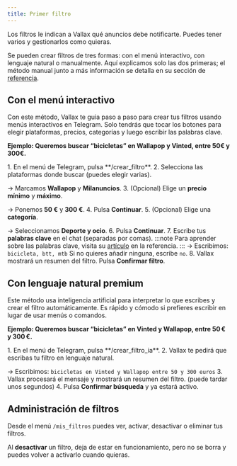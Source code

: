 ```yaml
---
title: Primer filtro
---
```



Los filtros le indican a Vallax qué anuncios debe notificarte. Puedes tener varios y gestionarlos como quieras.

Se pueden crear filtros de tres formas: con el menú interactivo, con lenguaje natural o manualmente. Aquí explicamos solo las dos primeras; el método manual junto a más información se detalla en su sección de [referencia](/docs/referencia/creacion-manual-de-filtros).

## Con el menú interactivo

Con este método, Vallax te guia paso a paso para crear tus filtros usando menús interactivos en Telegram. Solo tendrás que tocar los botones para elegir plataformas, precios, categorías y luego escribir las palabras clave.

**Ejemplo: Queremos buscar “bicicletas” en Wallapop y Vinted, entre 50€ y 300€.**

<Steps>
1. En el menú de Telegram, pulsa **/crear_filtro**.
2. Selecciona las plataformas donde buscar (puedes elegir varias).

   → Marcamos **Wallapop** y **Milanuncios**.
3. (Opcional) Elige un **precio mínimo** y **máximo**.

   → Ponemos **50 €** y **300 €**.
4. Pulsa **Continuar**.
5. (Opcional) Elige una **categoría**.

   → Seleccionamos **Deporte y ocio**.
6. Pulsa **Continuar**.
7. Escribe tus **palabras clave** en el chat (separadas por comas).
    :::note
    Para aprender sobre las palabras clave, visita su [artículo](/docs/referecnia/palabras-clave) en la referencia.
    :::
   → Escribimos: `bicicleta, btt, mtb`
   Si no quieres añadir ninguna, escribe `no`.
8. Vallax mostrará un resumen del filtro. Pulsa **Confirmar filtro**.
</Steps>


## Con lenguaje natural <span class="premium-badge">premium</span>

Este método usa inteligencia artificial para interpretar lo que escribes y crear el filtro automáticamente. Es rápido y cómodo si prefieres escribir en lugar de usar menús o comandos.

**Ejemplo: Queremos buscar “bicicletas” en Vinted y Wallapop, entre 50 € y 300 €.**

<Steps>
1. En el menú de Telegram, pulsa **/crear_filtro_ia**.
2. Vallax te pedirá que escribas tu filtro en lenguaje natural.

   → Escribimos: `bicicletas en Vinted y Wallapop entre 50 y 300 euros`
3. Vallax procesará el mensaje y mostrará un resumen del filtro. (puede tardar unos segundos)
4. Pulsa **Confirmar búsqueda** y ya estará activo.
</Steps>

## Administración de filtros
Desde el menú `/mis_filtros` puedes ver, activar, desactivar o eliminar tus filtros.

Al **desactivar** un filtro, deja de estar en funcionamiento, pero no se borra y puedes volver a activarlo cuando quieras.

